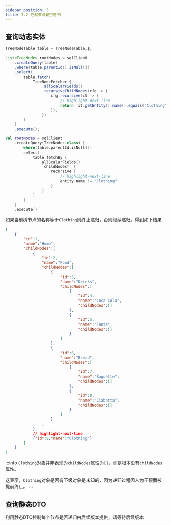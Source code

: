 ```yaml
---
sidebar_position: 3
title: 3.2 控制节点是否递归
---
```



## 查询动态实体

<Tabs groupId="language">
<TabItem value="java" label="Java">

```java
TreeNodeTable table = TreeNodeTable.$;

List<TreeNode> rootNodes = sqlClient
    .createQuery(table)
    .where(table.parentId().isNull())
    .select(
        table.fetch(
            TreeNodeFetcher.$
                .allScalarFields()
                .recursiveChildNodes(cfg -> {
                    cfg.recursive(it -> {
                        // highlight-next-line
                        return !it.getEntity().name().equals("Clothing");
                    });
                })
        )
    )
    .execute();
```

</TabItem>
<TabItem value="kotlin" label="Kotlin">

```kotlin
val rootNodes = sqlClient
    .createQuery(TreeNode::class) {
        where(table.parentId.isNull())
        select(
            table.fetchBy {
                allScalarFields()
                `childNodes*` {
                    recursive {
                        // highlight-next-line
                        entity.name != "Clothing"
                    }
                }
            }
        )
    }
    .execute()
```

</TabItem>
</Tabs>

如果当前树节点的名称等于`Clothing`则终止递归，否则继续递归。得到如下结果

```json
[
    {
        "id":1,
        "name":"Home",
        "childNodes":[
            {
                "id":2,
                "name":"Food",
                "childNodes":[
                    {
                        "id":3,
                        "name":"Drinks",
                        "childNodes":[
                            {
                                "id":4,
                                "name":"Coca Cola",
                                "childNodes":[]
                            },
                            {
                                "id":5,
                                "name":"Fanta",
                                "childNodes":[]
                            }
                        ]
                    },
                    {
                        "id":6,
                        "name":"Bread",
                        "childNodes":[
                            {
                                "id":7,
                                "name":"Baguette",
                                "childNodes":[]
                            },
                            {
                                "id":8,
                                "name":"Ciabatta",
                                "childNodes":[]
                            }
                        ]
                    }
                ]
            },
            // highlight-next-line
            {"id":9,"name":"Clothing"}
        ]
    }
]
```

:::info
`Clothing`对象并非表现为`childNodes`属性为`[]`，而是根本没有`childNodes`属性。

这表示，`Clothing`对象是否有下级对象是未知的，因为递归过程因人为干预而被提前终止。
:::

## 查询静态DTO

利用静态DTO控制每个节点是否递归由后续版本提供，请等待后续版本
